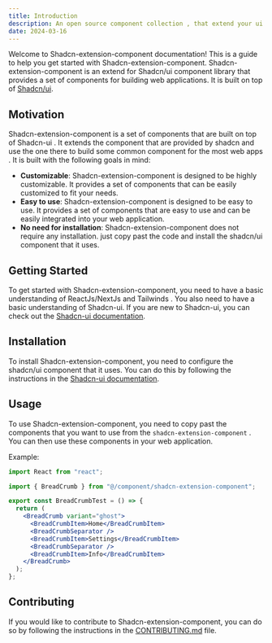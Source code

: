 ```yaml
---
title: Introduction
description: An open source component collection , that extend your ui library , built using shadcn component
date: 2024-03-16
---
```


Welcome to Shadcn-extension-component documentation! This is a guide to help you get started with Shadcn-extension-component. Shadcn-extension-component is an extend for Shadcn/ui component library that provides a set of components for building web applications. It is built on top of [Shadcn/ui](https://ui.shadcn.com/).

## Motivation

Shadcn-extension-component is a set of components that are built on top of Shadcn-ui . It extends the component that are provided by shadcn and use the one there to build some common component for the most web apps . It is built with the following goals in mind:

- **Customizable**: Shadcn-extension-component is designed to be highly customizable. It provides a set of components that can be easily customized to fit your needs.
- **Easy to use**: Shadcn-extension-component is designed to be easy to use. It provides a set of components that are easy to use and can be easily integrated into your web application.
- **No need for installation**: Shadcn-extension-component does not require any installation. just copy past the code and install the shadcn/ui component that it uses.

## Getting Started

To get started with Shadcn-extension-component, you need to have a basic understanding of ReactJs/NextJs and Tailwinds . You also need to have a basic understanding of Shadcn-ui. If you are new to Shadcn-ui, you can check out the [Shadcn-ui documentation](https://ui.shadcn.com/).

## Installation

To install Shadcn-extension-component, you need to configure the shadcn/ui component that it uses. You can do this by following the instructions in the [Shadcn-ui documentation](https://ui.shadcn.com/).

## Usage

To use Shadcn-extension-component, you need to copy past the components that you want to use from the `shadcn-extension-component` . You can then use these components in your web application.

Example:

```jsx
import React from "react";

import { BreadCrumb } from "@/component/shadcn-extension-component";

export const BreadCrumbTest = () => {
  return (
    <BreadCrumb variant="ghost">
      <BreadCrumbItem>Home</BreadCrumbItem>
      <BreadCrumbSeparator />
      <BreadCrumbItem>Settings</BreadCrumbItem>
      <BreadCrumbSeparator />
      <BreadCrumbItem>Info</BreadCrumbItem>
    </BreadCrumb>
  );
};
```

## Contributing

If you would like to contribute to Shadcn-extension-component, you can do so by following the instructions in the [CONTRIBUTING.md](https://github.com/BelkacemYerfa/shadcn-extension/blob/master/CONTRIBUTING.md) file.
